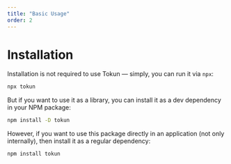 ```yaml
---
title: "Basic Usage"
order: 2
---
```


# Installation

Installation is not required to use Tokun — simply, you can run it via `npx`:

```bash
npx tokun
```
But if you want to use it as a library, you can install it as a dev dependency in your NPM package:

```bash
npm install -D tokun
```

However, if you want to use this package directly in an application (not only internally), then install it as a regular dependency:

```bash
npm install tokun
```
